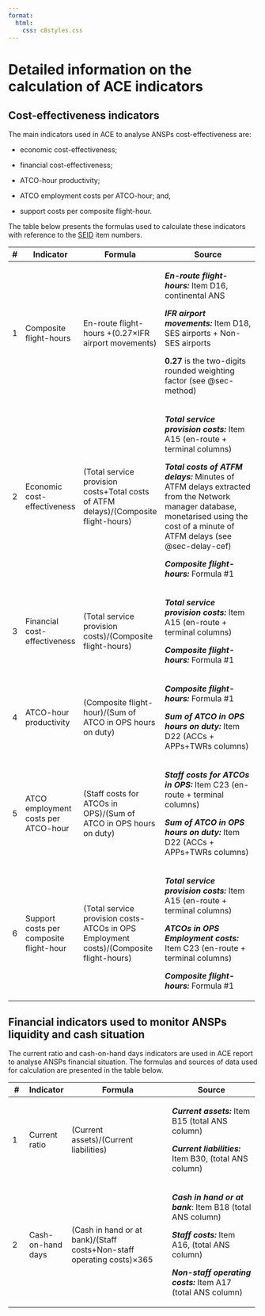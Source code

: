 ```yaml
---
format:
  html: 
    css: c8styles.css
---
```


# Detailed information on the calculation of ACE indicators

## Cost-effectiveness indicators

The main indicators used in ACE to analyse ANSPs cost-effectiveness are:

-   economic cost-effectiveness;

-   financial cost-effectiveness;

-   ATCO-hour productivity;

-   ATCO employment costs per ATCO-hour; and,

-   support costs per composite flight-hour.

The table below presents the formulas used to calculate these indicators with reference to the [SEID](https://www.eurocontrol.int/publication/eurocontrol-specification-economic-information-disclosure) item numbers.

+-----------+-----------------------------------------+----------------------------------------------------------------------------------------+----------------------------------------------------------------------------------------------------------------------------------------------------------------------------------+
| \#        | Indicator                               | Formula                                                                                | Source                                                                                                                                                                           |
+===========+=========================================+========================================================================================+==================================================================================================================================================================================+
| 1         | Composite flight-hours                  | En-route flight-hours +(0.27×IFR airport movements)                                    | ***En-route flight-hours:*** Item D16, continental ANS                                                                                                                           |
|           |                                         |                                                                                        |                                                                                                                                                                                  |
|           |                                         |                                                                                        | ***IFR airport movements:*** Item D18, SES airports + Non-SES airports                                                                                                           |
|           |                                         |                                                                                        |                                                                                                                                                                                  |
|           |                                         |                                                                                        | **0.27** is the two-digits rounded weighting factor (see @sec-method)                                                                                                            |
+-----------+-----------------------------------------+----------------------------------------------------------------------------------------+----------------------------------------------------------------------------------------------------------------------------------------------------------------------------------+
| 2         | Economic cost-effectiveness             | (Total service provision costs+Total costs of ATFM delays)/(Composite flight-hours)    | ***Total service provision costs:*** Item A15 (en-route + terminal columns)                                                                                                      |
|           |                                         |                                                                                        |                                                                                                                                                                                  |
|           |                                         |                                                                                        | ***Total costs of ATFM delays:*** Minutes of ATFM delays extracted from the Network manager database, monetarised using the cost of a minute of ATFM delays (see @sec-delay-cef) |
|           |                                         |                                                                                        |                                                                                                                                                                                  |
|           |                                         |                                                                                        | ***Composite flight-hours:*** Formula #1                                                                                                                                         |
+-----------+-----------------------------------------+----------------------------------------------------------------------------------------+----------------------------------------------------------------------------------------------------------------------------------------------------------------------------------+
| 3         | Financial cost-effectiveness            | (Total service provision costs)/(Composite flight-hours)                               | ***Total service provision costs:*** Item A15 (en-route + terminal columns)                                                                                                      |
|           |                                         |                                                                                        |                                                                                                                                                                                  |
|           |                                         |                                                                                        | ***Composite flight-hours:*** Formula #1                                                                                                                                         |
+-----------+-----------------------------------------+----------------------------------------------------------------------------------------+----------------------------------------------------------------------------------------------------------------------------------------------------------------------------------+
| 4         | ATCO-hour productivity                  | (Composite flight-hour)/(Sum of ATCO in OPS hours on duty)                             | ***Composite flight-hours:*** Formula #1                                                                                                                                         |
|           |                                         |                                                                                        |                                                                                                                                                                                  |
|           |                                         |                                                                                        | ***Sum of ATCO in OPS hours on duty:*** Item D22 (ACCs + APPs+TWRs columns)                                                                                                      |
+-----------+-----------------------------------------+----------------------------------------------------------------------------------------+----------------------------------------------------------------------------------------------------------------------------------------------------------------------------------+
| 5         | ATCO employment costs per ATCO-hour     | (Staff costs for ATCOs in OPS)/(Sum of ATCO in OPS hours on duty)                      | ***Staff costs for ATCOs in OPS:*** Item C23 (en-route + terminal columns)                                                                                                       |
|           |                                         |                                                                                        |                                                                                                                                                                                  |
|           |                                         |                                                                                        | ***Sum of ATCO in OPS hours on duty:*** Item D22 (ACCs + APPs+TWRs columns)                                                                                                      |
+-----------+-----------------------------------------+----------------------------------------------------------------------------------------+----------------------------------------------------------------------------------------------------------------------------------------------------------------------------------+
| 6         | Support costs per composite flight-hour | (Total service provision costs-ATCOs in OPS Employment costs)/(Composite flight-hours) | ***Total service provision costs:*** Item A15 (en-route + terminal columns)                                                                                                      |
|           |                                         |                                                                                        |                                                                                                                                                                                  |
|           |                                         |                                                                                        | ***ATCOs in OPS Employment costs:*** Item C23 (en-route + terminal columns)                                                                                                      |
|           |                                         |                                                                                        |                                                                                                                                                                                  |
|           |                                         |                                                                                        | ***Composite flight-hours:*** Formula #1                                                                                                                                         |
+-----------+-----------------------------------------+----------------------------------------------------------------------------------------+----------------------------------------------------------------------------------------------------------------------------------------------------------------------------------+

## Financial indicators used to monitor ANSPs liquidity and cash situation

The current ratio and cash-on-hand days indicators are used in ACE report to analyse ANSPs financial situation. The formulas and sources of data used for calculation are presented in the table below.

+-----------+-------------------+-----------------------------------------------------------------------+--------------------------------------------------------------+
| \#        | Indicator         | Formula                                                               | Source                                                       |
+===========+===================+=======================================================================+==============================================================+
| 1         | Current ratio     | (Current assets)/(Current liabilities)                                | ***Current assets:*** Item B15 (total ANS column)            |
|           |                   |                                                                       |                                                              |
|           |                   |                                                                       | ***Current liabilities:*** Item B30, (total ANS column)      |
+-----------+-------------------+-----------------------------------------------------------------------+--------------------------------------------------------------+
| 2         | Cash-on-hand days | (Cash in hand or at bank)/(Staff costs+Non-staff operating costs)×365 | ***Cash in hand or at bank***: Item B18 (total ANS column)   |
|           |                   |                                                                       |                                                              |
|           |                   |                                                                       | ***Staff costs:*** Item A16, (total ANS column)              |
|           |                   |                                                                       |                                                              |
|           |                   |                                                                       | ***Non-staff operating costs:*** Item A17 (total ANS column) |
+-----------+-------------------+-----------------------------------------------------------------------+--------------------------------------------------------------+
